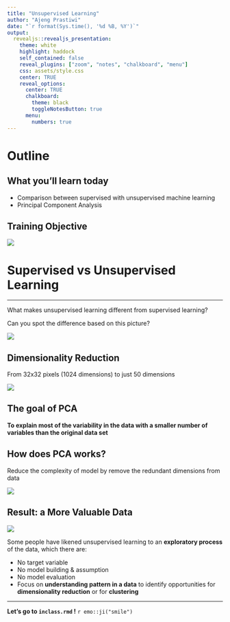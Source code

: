 ```yaml
---
title: "Unsupervised Learning"
author: "Ajeng Prastiwi"
date: "`r format(Sys.time(), '%d %B, %Y')`"
output: 
  revealjs::revealjs_presentation:
    theme: white
    highlight: haddock
    self_contained: false
    reveal_plugins: ["zoom", "notes", "chalkboard", "menu"]
    css: assets/style.css  
    center: TRUE
    reveal_options:
      center: TRUE
      chalkboard: 
        theme: black
        toggleNotesButton: true
      menu:
        numbers: true
---
```


# Outline

## What you'll learn today

* Comparison between supervised with unsupervised machine learning
* Principal Component Analysis

## Training Objective

![](assets/Principal Component Analysis (PCA).png)

# Supervised vs Unsupervised Learning

---

What makes unsupervised learning different from supervised learning?

Can you spot the difference based on this picture?

![](assets/WD_2.jpg)


## Dimensionality Reduction

From 32x32 pixels (1024 dimensions) to just 50 dimensions

![](assets/reconstruct.png)

## The goal of PCA

**To explain most of the variability in the data with a smaller number of variables than the original data set**

## How does PCA works?

Reduce the complexity of model by remove the redundant dimensions from data

![](assets/pca2.png)

## Result: a More Valuable Data

![](assets/ul6.JPG)

Some people have likened unsupervised learning to an **exploratory process** of the data, which there are:

- No target variable
- No model building & assumption
- No model evaluation
- Focus on **understanding pattern in a data** to identify opportunities for **dimensionality reduction** or for **clustering**

---


**Let's go to `inclass.rmd` !** `r emo::ji("smile")`
